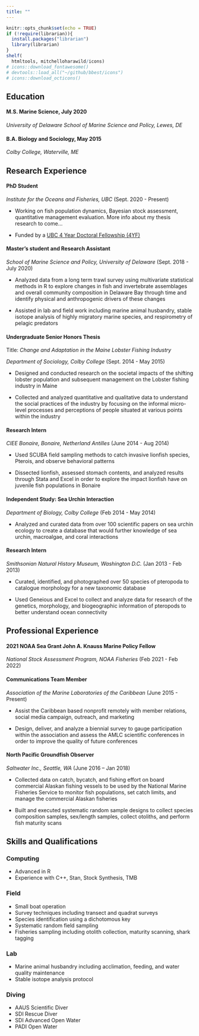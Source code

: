 ```yaml
---
title: ""
---
```


```r
knitr::opts_chunk$set(echo = TRUE)
if (!require(librarian)){
  install.packages("librarian")
  library(librarian)
}
shelf(
  htmltools, mitchelloharawild/icons)
# icons::download_fontawesome()
# devtools::load_all("~/github/bbest/icons")
# icons::download_octicons()
```

## Education 

#### **M.S. Marine Science**, July 2020
*University of Delaware School of Marine Science and Policy, Lewes, DE*

#### **B.A. Biology and Sociology**, May 2015 
*Colby College, Waterville, ME* 

## Research Experience

#### **PhD Student** 
*Institute for the Oceans and Fisheries, UBC* (Sept. 2020 - Present)

- Working on fish population dynamics, Bayesian stock assessment, quantitative management evaluation. More info about my thesis research to come... 

- Funded by a [UBC 4 Year Doctoral Fellowship (4YF)](https://www.grad.ubc.ca/awards/four-year-doctoral-fellowship-4yf)

#### **Master's student and Research Assistant** 
*School of Marine Science and Policy, University of Delaware* (Sept. 2018 - July 2020)

- Analyzed data from a long term trawl survey using multivariate statistical methods in R to explore changes in fish and invertebrate assemblages and overall community composition in Delaware Bay through time and identify physical and anthropogenic drivers of these changes

- Assisted in lab and field work including marine animal husbandry, stable isotope analysis of highly migratory marine species, and respirometry of pelagic predators

#### **Undergraduate Senior Honors Thesis**
Title: *Change and Adaptation in the Maine Lobster Fishing Industry*

*Department of Sociology, Colby College* (Sept. 2014 - May 2015)

- Designed and conducted research on the societal impacts of the shifting lobster population and subsequent management on the Lobster fishing industry in Maine

- Collected and analyzed quantitative and qualitative data to understand the social practices of the industry by focusing on the informal micro-level processes and perceptions of people situated at various points within the industry

#### **Research Intern**
*CIEE Bonaire, Bonaire, Netherland Antilles* (June 2014 - Aug 2014)

- Used SCUBA field sampling methods to catch invasive lionfish species, Pterois, and observe behavioral patterns

- Dissected lionfish, assessed stomach contents, and analyzed results through Stata and Excel in order to explore the impact lionfish have on juvenile fish populations in Bonaire

#### **Independent Study: Sea Urchin Interaction** 
*Department of Biology, Colby College* (Feb 2014 - May 2014)

- Analyzed and curated data from over 100 scientific papers on sea urchin ecology to create a database that would further knowledge of sea urchin, macroalgae, and coral interactions

#### **Research Intern**
*Smithsonian Natural History Museum, Washington D.C.* (Jan 2013 - Feb 2013)

- Curated, identified, and photographed over 50 species of pteropoda to catalogue morphology for a new taxonomic database

- Used Geneious and Excel to collect and analyze data for research of the genetics, morphology, and biogeographic information of pteropods to better understand ocean connectivity

## Professional Experience

#### **2021 NOAA Sea Grant John A. Knauss Marine Policy Fellow**
*National Stock Assessment Program, NOAA Fisheries* (Feb 2021 - Feb 2022)

#### **Communications Team Member** 
*Association of the Marine Laboratories of the Caribbean* (June 2015 - Present)

- Assist the Caribbean based nonprofit remotely with member relations, social media campaign, outreach, and marketing

- Design, deliver, and analyze a biennial survey to gauge participation within the association and assess the AMLC scientific conferences in order to improve the quality of future conferences

#### **North Pacific Groundfish Observer**
*Saltwater Inc., Seattle, WA* (June 2016 – Jan 2018)

- Collected data on catch, bycatch, and fishing effort on board commercial Alaskan fishing vessels to be used by the National Marine Fisheries Service to monitor fish populations, set catch limits, and manage the commercial Alaskan fisheries

- Built and executed systematic random sample designs to collect species composition samples, sex/length samples, collect otoliths, and perform fish maturity scans


## Skills and Qualifications

### **Computing** 

- Advanced in R
- Experience with C++, Stan, Stock Synthesis, TMB 

### **Field** 

- Small boat operation
- Survey techniques including transect and quadrat surveys
- Species identification using a dichotomous key
- Systematic random field sampling
- Fisheries sampling including otolith collection, maturity scanning, shark tagging

### **Lab** 

- Marine animal husbandry including acclimation, feeding, and water quality maintenance
- Stable isotope analysis protocol

### **Diving** 
- AAUS Scientific Diver 
- SDI Rescue Diver
- SDI Advanced Open Water
- PADI Open Water





